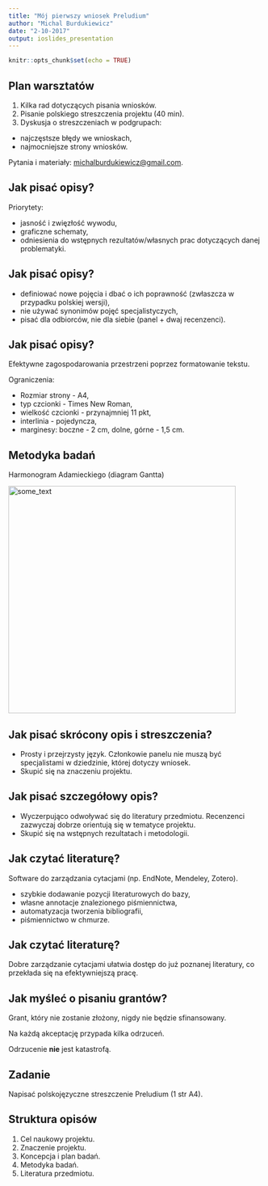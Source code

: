 ```yaml
---
title: "Mój pierwszy wniosek Preludium"
author: "Michal Burdukiewicz"
date: "2-10-2017"
output: ioslides_presentation
---
```


```r
knitr::opts_chunk$set(echo = TRUE)
```

## Plan warsztatów

1. Kilka rad dotyczących pisania wniosków.
2. Pisanie polskiego streszczenia projektu (40 min).
3. Dyskusja o streszczeniach w podgrupach:
  - najczęstsze błędy we wnioskach,
  - najmocniejsze strony wniosków.

Pytania i materiały: [michalburdukiewicz@gmail.com](michalburdukiewicz@gmail.com).

## Jak pisać opisy?

Priorytety: 

 - jasność i zwięzłość wywodu,
 - graficzne schematy,
 - odniesienia do wstępnych rezultatów/własnych prac dotyczących danej problematyki.

## Jak pisać opisy?

 - definiować nowe pojęcia i dbać o ich poprawność (zwłaszcza w przypadku polskiej wersji),
 - nie używać synonimów pojęć specjalistyczych,
 - pisać dla odbiorców, nie dla siebie (panel + dwaj recenzenci).

## Jak pisać opisy?

Efektywne zagospodarowania przestrzeni poprzez formatowanie tekstu. 

Ograniczenia:

 - Rozmiar strony - A4,
 - typ czcionki - Times New Roman,
 - wielkość czcionki - przynajmniej 11 pkt,
 - interlinia - pojedyncza, 
 - marginesy: boczne - 2 cm, dolne, górne - 1,5 cm.

## Metodyka badań

Harmonogram Adamieckiego (diagram Gantta)

<img src="images/DiagrammeR-gantt-book.png" alt="some_text" style="height: 450px;">

## Jak pisać skrócony opis i streszczenia?

 - Prosty i przejrzysty język. Członkowie panelu nie muszą być specjalistami w dziedzinie, której dotyczy wniosek.
 - Skupić się na znaczeniu projektu.
 
## Jak pisać szczegółowy opis?

 - Wyczerpująco odwoływać się do literatury przedmiotu. Recenzenci zazwyczaj dobrze orientują się w tematyce projektu.
 - Skupić się na wstępnych rezultatach i metodologii.

## Jak czytać literaturę?

Software do zarządzania cytacjami (np. EndNote, Mendeley, Zotero).

 - szybkie dodawanie pozycji literaturowych do bazy,
 - własne annotacje znalezionego piśmiennictwa,
 - automatyzacja tworzenia bibliografii,
 - piśmiennictwo w chmurze.

## Jak czytać literaturę?

Dobre zarządzanie cytacjami ułatwia dostęp do już poznanej literatury, co przekłada się na efektywniejszą pracę.

## Jak myśleć o pisaniu grantów?

Grant, który nie zostanie złożony, nigdy nie będzie sfinansowany.

Na każdą akceptację przypada kilka odrzuceń.

Odrzucenie **nie** jest katastrofą.

## Zadanie

Napisać polskojęzyczne streszczenie Preludium (1 str A4).

## Struktura opisów

1. Cel naukowy projektu.
2. Znaczenie projektu.
3. Koncepcja i plan badań.
4. Metodyka badań.
5. Literatura przedmiotu.
